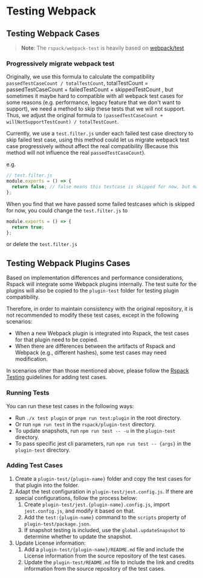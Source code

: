 # Testing Webpack

## Testing Webpack Cases

> **Note**: The `rspack/webpack-test` is heavily based on [webpack/test](https://github.com/webpack/webpack/tree/main/test)

### Progressively migrate webpack test

Originally, we use this formula to calculate the compatibility `passedTestCaseCount / totalTestCount`, totalTestCount = passedTestCaseCount + failedTestCount + skippedTestCount , but sometimes it maybe hard to compatible with all webpack test cases for some reasons (e.g. performance, legacy feature that we don't want to support), we need a method to skip these tests that we will not support. Thus, we adjust the original formula to `(passedTestCaseCount + willNotSupportTestCount) / totalTestCount`.

Currently, we use a `test.filter.js` under each failed test case directory to skip failed test case, using this method could let us migrate webpack test case progressively without affect the real compatibility (Because this method will not influence the real `passedTestCaseCount`).

e.g.

```js
// test.filter.js
module.exports = () => {
  return false; // false means this testcase is skipped for now, but maybe we will support in the future, `-1` means this test case we don't want to compatible with, this related to `willNotSupportTest`.
};
```

When you find that we have passed some failed testcases which is skipped for now, you could change the `test.filter.js` to

```js
module.exports = () => {
  return true;
};
```

or delete the `test.filter.js`

## Testing Webpack Plugins Cases

Based on implementation differences and performance considerations, Rspack will integrate some Webpack plugins internally. The test suite for the plugins will also be copied to the `plugin-test` folder for testing plugin compatibility.

Therefore, in order to maintain consistency with the original repository, it is not recommended to modify these test cases, except in the following scenarios:

- When a new Webpack plugin is integrated into Rspack, the test cases for that plugin need to be copied.
- When there are differences between the artifacts of Rspack and Webpack (e.g., different hashes), some test cases may need modification.

In scenarios other than those mentioned above, please follow the [Rspack Testing](./testing-rspack) guidelines for adding test cases.

### Running Tests

You can run these test cases in the following ways:

- Run `./x test plugin` or `pnpm run test:plugin` in the root directory.
- Or run `npm run test` in the `rspack/plugin-test` directory.
- To update snapshots, run `npm run test -- -u` in the `plugin-test` directory.
- To pass specific jest cli parameters, run `npm run test -- {args}` in the `plugin-test` directory.

### Adding Test Cases

1. Create a `plugin-test/{plugin-name}` folder and copy the test cases for that plugin into the folder.
2. Adapt the test configuration in `plugin-test/jest.config.js`. If there are special configurations, follow the process below:
   1. Create `plugin-test/jest.{plugin-name}.config.js`, import `jest.config.js`, and modify it based on that.
   2. Add the `test:{plugin-name}` command to the `scripts` property of `plugin-test/package.json`.
   3. If snapshot testing is included, use the `global.updateSnapshot` to determine whether to update the snapshot.
3. Update License information:
   1. Add a `plugin-test/{plugin-name}/README.md` file and include the License information from the source repository of the test cases.
   2. Update the `plugin-test/README.md` file to include the link and credits information from the source repository of the test cases.
